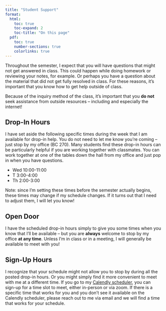 ```yaml
---
title: "Student Support"
format:
  html: 
    toc: true
    toc-expand: 2
    toc-title: "On this page"
  pdf:
    toc: true
    number-sections: true
    colorlinks: true
---
```




Throughout the semester, I expect that you will have questions that might not get answered in class.  This could happen while doing homework or reviewing your notes, for example.  Or perhaps you have a question about the material that did not get fully resolved in class.  For these reasons, it's important that you know how to get help outside of class.  

::: {.callout-warning appearance=simple}
Because of the inquiry method of the class, it's important that you **do not** seek assistance from outside resources -- including and especially the internet!
:::


## Drop-In Hours
I have set aside the following specific times during the week that I am available for drop-in help.   You do not need to let me know you're coming -- just stop by my office (BC 270).  Many students find these drop-in hours can be particularly helpful if you are working together with classmates.  You can work together at one of the tables down the hall from my office and just pop in when you have questions.

* Wed 10:00-11:00
* T    3:00-4:00
* Th   2:00-3:00

::: {.callout-note appearance=simple}
Note:  since I'm setting these times before the semester actually begins, these times may change if my schedule changes.  If it turns out that I need to adjust them, I will let you know! 
:::

## Open Door
I have the scheduled drop-in hours simply to give you some times when you know that I'll be available --  but you are **always** welcome to stop by my office **at any time**.  Unless I'm in class or in a meeting, I will generally be available to meet with you!

## Sign-Up Hours
I recognize that your schedule might not allow you to stop by during all the posted drop-in hours.  Or you might simply find it more convenient to meet with me at a different time.  If you go to my 
[Calendly scheduler](https://calendly.com/hallstro), you can sign-up for a time slot to meet, either in-person or via zoom.  If there is a specific time that works for you and you don't see it available on the Calendly scheduler, please reach out to me via email and we will find a time that works for your schedule.


